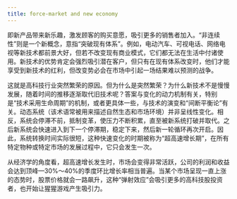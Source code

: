 ```yaml
---
title: force-market and new economy
---
```


即新产品带来新乐趣，激发顾客的购买意愿，吸引更多的销售者加入。“非连续性”则是一个新概念，意指“突破现有体系”。例如，电动汽车、可视电话、网络电视等新技术都前景大好，但若不改变现有商业模式，它们都无法在生活中付诸使用。新技术的优势肯定会强烈吸引潜在客户，但只有在现有体系改变时，他们才能享受到新技术的红利，但改变势必会在市场中引起一场结果难以预测的战争。

这就是高科技行业突然繁荣的原因。但为什么是突然繁荣？为什么新技术不是慢慢发展，随着时间的推移逐渐取代旧技术呢？答案与变化的动力机制有关，特别是“技术采用生命周期”的机制，或者更具体一些，与技术的演变和“间断平衡论”有关。动态系统（该术语常被用来描述自然生态和市场环境）并非呈线性变化。相反，系统会停滞不前，抵制变革，使压力不断积累，直至被新系统打破并取代。之后新系统会快速进入到下一个停滞期，稳定下来，然后新一轮循环再次开启。因此，系统转换时间实际很短，这种快速变化的时期被称为“超高速增长期”，在所有特定物种或特定市场的发展过程中，它只会发生一次。

从经济学的角度看，超高速增长发生时，市场会变得非常活跃，公司的利润和收益会达到顶峰—30%～40%的季度环比增长率相当普遍。当某个市场呈现一直上涨的态势时，股票价格就会一路飙升，这种“弹射效应”会吸引更多的高科技股投资者，也开始让猩猩游戏产生吸引力。